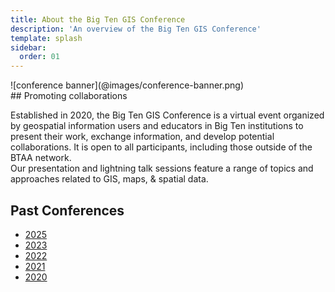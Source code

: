 ```yaml
---
title: About the Big Ten GIS Conference
description: 'An overview of the Big Ten GIS Conference'
template: splash
sidebar:
  order: 01
---
```


<TwoThirdsRLayout>
<div slot='right'>
![conference banner](@images/conference-banner.png)
</div>

<div slot='left'>
## Promoting collaborations

Established in 2020, the Big Ten GIS Conference is a virtual event organized by geospatial information users and educators in Big Ten institutions to present their work, exchange information, and develop potential collaborations. It is open to all participants, including those outside of the BTAA network. 
<br />
Our presentation and lightning talk sessions feature a range of topics and approaches related to GIS, maps, & spatial data.

</div>
</TwoThirdsRLayout>

<LinkCard
  title="Map Gallery"
  href="../conference/map-gallery/"
  description="Visit the conference map gallery featuring dozens of interactive maps & cartographic works."
/>

## Past Conferences

- [2025](2025/)
- [2023](2023/)
- [2022](2022/)
- [2021](2021/)
- [2020](2020/)
